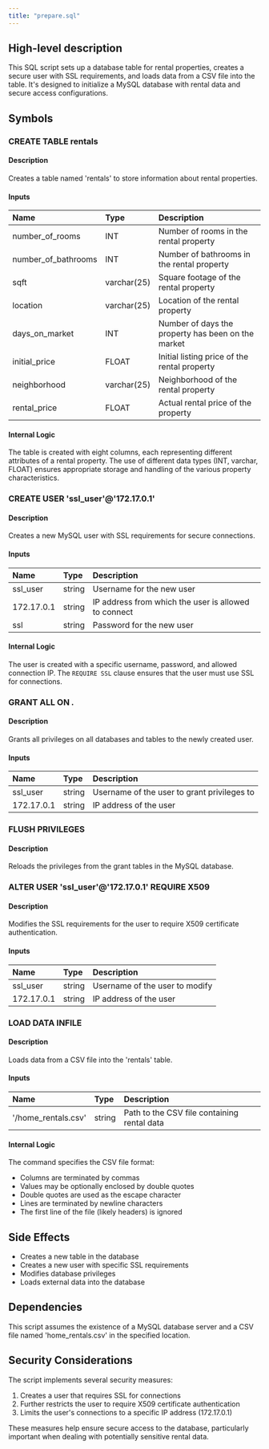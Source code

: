 ```yaml
---
title: "prepare.sql"
---
```


## High-level description
This SQL script sets up a database table for rental properties, creates a secure user with SSL requirements, and loads data from a CSV file into the table. It's designed to initialize a MySQL database with rental data and secure access configurations.

## Symbols

### CREATE TABLE rentals
#### Description
Creates a table named 'rentals' to store information about rental properties.

#### Inputs
| Name | Type | Description |
|:-----|:-----|:------------|
| number_of_rooms | INT | Number of rooms in the rental property |
| number_of_bathrooms | INT | Number of bathrooms in the rental property |
| sqft | varchar(25) | Square footage of the rental property |
| location | varchar(25) | Location of the rental property |
| days_on_market | INT | Number of days the property has been on the market |
| initial_price | FLOAT | Initial listing price of the rental property |
| neighborhood | varchar(25) | Neighborhood of the rental property |
| rental_price | FLOAT | Actual rental price of the property |

#### Internal Logic
The table is created with eight columns, each representing different attributes of a rental property. The use of different data types (INT, varchar, FLOAT) ensures appropriate storage and handling of the various property characteristics.

### CREATE USER 'ssl_user'@'172.17.0.1'
#### Description
Creates a new MySQL user with SSL requirements for secure connections.

#### Inputs
| Name | Type | Description |
|:-----|:-----|:------------|
| ssl_user | string | Username for the new user |
| 172.17.0.1 | string | IP address from which the user is allowed to connect |
| ssl | string | Password for the new user |

#### Internal Logic
The user is created with a specific username, password, and allowed connection IP. The `REQUIRE SSL` clause ensures that the user must use SSL for connections.

### GRANT ALL ON *.*
#### Description
Grants all privileges on all databases and tables to the newly created user.

#### Inputs
| Name | Type | Description |
|:-----|:-----|:------------|
| ssl_user | string | Username of the user to grant privileges to |
| 172.17.0.1 | string | IP address of the user |

### FLUSH PRIVILEGES
#### Description
Reloads the privileges from the grant tables in the MySQL database.

### ALTER USER 'ssl_user'@'172.17.0.1' REQUIRE X509
#### Description
Modifies the SSL requirements for the user to require X509 certificate authentication.

#### Inputs
| Name | Type | Description |
|:-----|:-----|:------------|
| ssl_user | string | Username of the user to modify |
| 172.17.0.1 | string | IP address of the user |

### LOAD DATA INFILE
#### Description
Loads data from a CSV file into the 'rentals' table.

#### Inputs
| Name | Type | Description |
|:-----|:-----|:------------|
| '/home_rentals.csv' | string | Path to the CSV file containing rental data |

#### Internal Logic
The command specifies the CSV file format:
- Columns are terminated by commas
- Values may be optionally enclosed by double quotes
- Double quotes are used as the escape character
- Lines are terminated by newline characters
- The first line of the file (likely headers) is ignored

## Side Effects
- Creates a new table in the database
- Creates a new user with specific SSL requirements
- Modifies database privileges
- Loads external data into the database

## Dependencies
This script assumes the existence of a MySQL database server and a CSV file named 'home_rentals.csv' in the specified location.

## Security Considerations
The script implements several security measures:
1. Creates a user that requires SSL for connections
2. Further restricts the user to require X509 certificate authentication
3. Limits the user's connections to a specific IP address (172.17.0.1)

These measures help ensure secure access to the database, particularly important when dealing with potentially sensitive rental data.